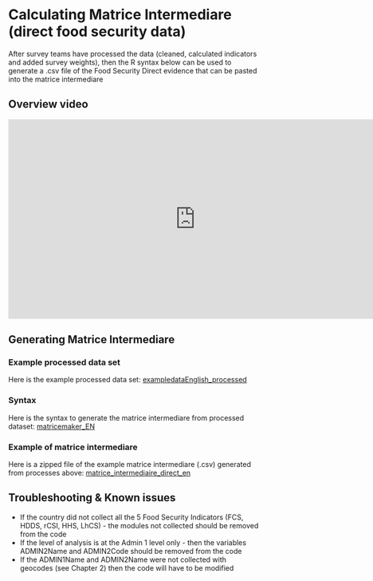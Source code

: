 # Calculating Matrice Intermediare (direct food security data)

After survey teams have processed the data (cleaned, calculated indicators and added survey weights), then the R syntax below can be used to generate a .csv file of the Food Security Direct evidence that can be pasted into the matrice intermediare

## Overview video 

<iframe width="750" height="400" src="https://www.youtube.com/embed/MfELnjz2G8E" frameborder="0" allowfullscreen></iframe>


## Generating Matrice Intermediare

### Example processed data set

Here is the example processed data set:
[exampledataEnglish_processed](https://github.com/WFP-VAM/RBD_FS_CH_guide_EN/blob/master/example_datasets/exampledataEnglish_processed.sav?raw=true) 

### Syntax

Here is the syntax to generate the matrice intermediare from processed dataset:
[matricemaker_EN](https://github.com/WFP-VAM/RBD_FS_CH_guide_EN/blob/master/syntax/matricemaker_EN.R?raw=true) 


### Example of matrice intermediare 

Here is a zipped file of the example matrice intermediare (.csv) generated from processes above:
[matrice_intermediaire_direct_en](https://github.com/WFP-VAM/RBD_FS_CH_guide_EN/blob/master/example_datasets/matrice_intermediaire_direct_en.zip?raw=true) 

## Troubleshooting & Known issues

- If the country did not collect all the 5 Food Security Indicators (FCS, HDDS, rCSI, HHS, LhCS) - the modules not collected should be removed from the code 
- If the level of analysis is at the Admin 1 level only - then the variables ADMIN2Name and ADMIN2Code should be removed from the code
- If the ADMIN1Name and ADMIN2Name were not collected with geocodes (see Chapter 2) then the code will have to be modified 
